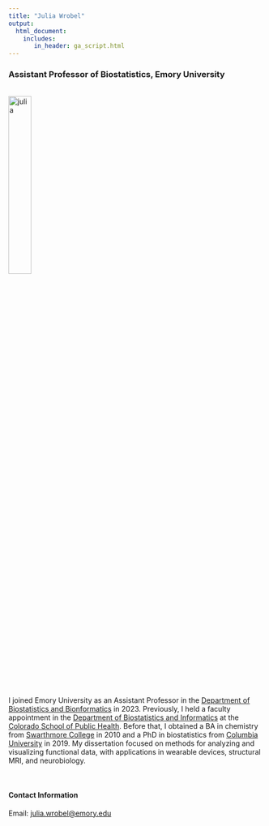```yaml
---
title: "Julia Wrobel"
output: 
  html_document:
    includes:
       in_header: ga_script.html
---
```


<link rel="stylesheet" href="academicons.css"/>
<link rel="stylesheet" href="styles.css" type="text/css">


### Assistant Professor of Biostatistics, Emory University

<br><img src="images/headshot2.png" alt="julia" style="width:30%"><br>


I joined Emory University as an Assistant Professor in the [Department of Biostatistics and Bionformatics](https://sph.emory.edu/departments/bios/index.html) in 2023. Previously, I held a faculty appointment in the [Department of Biostatistics and Informatics](https://coloradosph.cuanschutz.edu/education/departments/biostatistics-informatics/academics) at the [Colorado School of Public Health](https://coloradosph.cuanschutz.edu/). Before that, I obtained a BA in chemistry from [Swarthmore College](http://www.swarthmore.edu/) in 2010 and a PhD in biostatistics from [Columbia University](https://www.mailman.columbia.edu/become-student/departments/biostatistics) in 2019. My dissertation focused on methods for analyzing and visualizing functional data, with applications in wearable devices, structural MRI, and neurobiology. 

<br>

#### Contact Information


Email: [julia.wrobel@emory.edu](mailto:julia.wrobel@emory.edu)  
